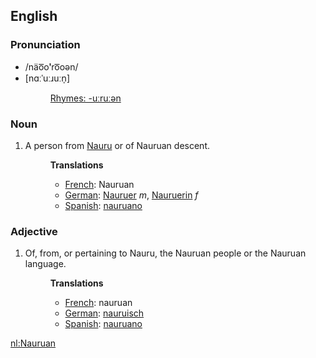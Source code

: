 ==English==
===Pronunciation===
*/näo͞o'''ʹ'''ro͞oən/
*[nɑːˈuːɹuːn̩]
*:[[Rhymes:English:-uːruːən|Rhymes: -uːruːən]]
===Noun===
#A person from [[Nauru]] or of Nauruan descent.
#:'''Translations'''
#:*[[French]]: Nauruan
#:*[[German]]: [[Nauruer]] ''m'', [[Nauruerin]] ''f''
#:*[[Spanish]]: [[nauruano]]

===Adjective===
#Of, from, or pertaining to Nauru, the Nauruan people or the Nauruan language.
#:'''Translations'''
#:*[[French]]: nauruan
#:*[[German]]: [[nauruisch]]
#:*[[Spanish]]: [[nauruano]]

[[nl:Nauruan]]
